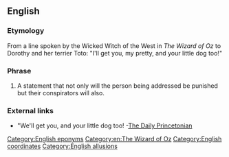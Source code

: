 ==English==

===Etymology===
From a line spoken by the Wicked Witch of the West in ''The Wizard of Oz'' to Dorothy and her terrier Toto: "I'll get you, my pretty, and your little dog too!"

===Phrase===
{{en-phrase|[[and]] [[your]] [[little]] [[dog]] [[too]]}}

# A statement that not only will the person being addressed be punished but their conspirators will also.

===External links===
*"We'll get you, and your little dog too! -[http://www.dailyprincetonian.com/archives/2007/12/10/news/19654.shtml The Daily Princetonian]

[[Category:English eponyms]]
[[Category:en:The Wizard of Oz]]
[[Category:English coordinates]]
[[Category:English allusions]]